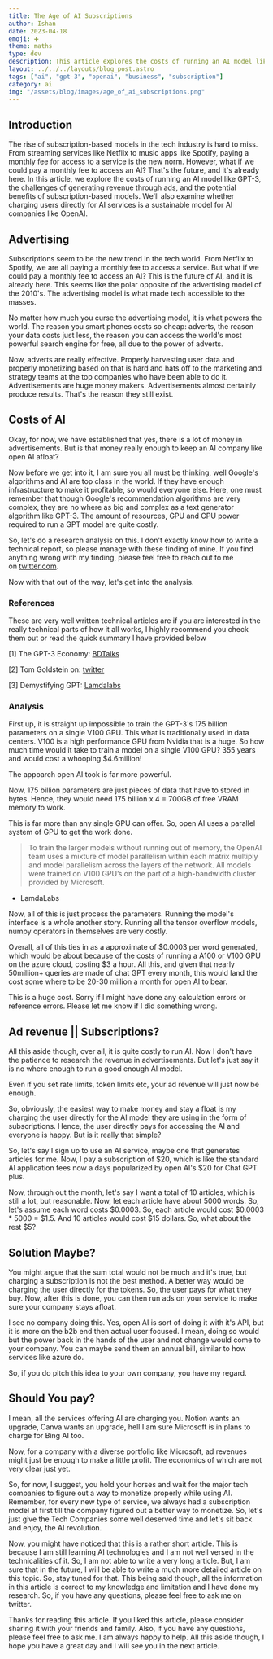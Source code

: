 ```yaml
---
title: The Age of AI Subscriptions
author: Ishan
date: 2023-04-18
emoji: ➕
theme: maths
type: dev
description: This article explores the costs of running an AI model like GPT-3, the challenges of generating revenue using AI.
layout: ../../../layouts/blog_post.astro
tags: ["ai", "gpt-3", "openai", "business", "subscription"]
category: ai
img: "/assets/blog/images/age_of_ai_subscriptions.png"
---
```


## Introduction

The rise of subscription-based models in the tech industry is hard to miss. From streaming services like Netflix to music apps like Spotify, paying a monthly fee for access to a service is the new norm. However, what if we could pay a monthly fee to access an AI? That's the future, and it's already here. In this article, we explore the costs of running an AI model like GPT-3, the challenges of generating revenue through ads, and the potential benefits of subscription-based models. We'll also examine whether charging users directly for AI services is a sustainable model for AI companies like OpenAI.

## Advertising

Subscriptions seem to be the new trend in the tech world. From Netflix to Spotify, we are all paying a monthly fee to access a service. But what if we could pay a monthly fee to access an AI? This is the future of AI, and it is already here. This seems like the polar opposite of the advertising model of the 2010's. The advertising model is what made tech accessible to the masses.

No matter how much you curse the advertising model, it is what powers the world. The reason you smart phones costs so cheap: adverts, the reason your data costs just less, the reason you can access the world's most powerful search engine for free, all due to the power of adverts.

Now, adverts are really effective. Properly harvesting user data and properly monetizing based on that is hard and hats off to the marketing and strategy teams at the top companies who have been able to do it. Advertisements are huge money makers. Advertisements almost certainly produce results. That's the reason they still exist.

## Costs of AI

Okay, for now, we have established that yes, there is a lot of money in advertisements. But is that money really enough to keep an AI company like open AI afloat?

Now before we get into it, I am sure you all must be thinking, well Google's algorithms and AI are top class in the world. If they have enough infrastructure to make it profitable, so would everyone else. Here, one must remember that though Google's recommendation algorithms are very complex, they are no where as big and complex as a text generator algorithm like GPT-3. The amount of resources, GPU and CPU power required to run a GPT model are quite costly.

So, let's do a research analysis on this. I don't exactly know how to write a technical report, so please manage with these finding of mine. If you find anything wrong with my finding, please feel free to reach out to me on [twitter.com](https://twitter.com/noobscience1).

Now with that out of the way, let's get into the analysis.

### References

These are very well written technical articles are if you are interested in the really technical parts of how it all works, I highly recommend you check them out or read the quick summary I have provided below

[1] The GPT-3 Economy: [BDTalks](https://bdtechtalks.com/2020/09/21/gpt-3-economy-business-model/)

[2] Tom Goldstein on: [twitter](https://twitter.com/tomgoldsteincs/status/1600196981955100694)

[3] Demystifying GPT: [Lamdalabs](https://lambdalabs.com/blog/demystifying-gpt-3)

### Analysis

First up, it is straight up impossible to train the GPT-3's 175 billion parameters on a single V100 GPU. This what is traditionally used in data centers. V100 is a high performance GPU from Nvidia that is a huge. So how much time would it take to train a model on a single V100 GPU? 355 years and would cost a whooping $4.6million!

The appoarch open AI took is far more powerful.

Now, 175 billion parameters are just pieces of data that have to stored in bytes. Hence, they would need 175 billion x 4 = 700GB of free VRAM memory to work.

This is far more than any single GPU can offer. So, open AI uses a parallel system of GPU to get the work done.

> To train the larger models without running out of memory, the OpenAI team uses a mixture of model parallelism within each matrix multiply and model parallelism across the layers of the network. All models were trained on V100 GPU’s on the part of a high-bandwidth cluster provided by Microsoft.

- LamdaLabs

Now, all of this is just process the parameters. Running the model's interface is a whole another story. Running all the tensor overflow models, numpy operators in themselves are very costly.

Overall, all of this ties in as a approximate of $0.0003 per word generated, which would be about because of the costs of running a A100 or V100 GPU on the azure cloud, costing $3 a hour. All this, and given that nearly 50million+ queries are made of chat GPT every month, this would land the cost some where to be 20-30 million a month for open AI to bear.

This is a huge cost. Sorry if I might have done any calculation errors or reference errors. Please let me know if I did something wrong.

## Ad revenue || Subscriptions?

All this aside though, over all, it is quite costly to run AI. Now I don't have the patience to research the revenue in advertisements. But let's just say it is no where enough to run a good enough AI model.

Even if you set rate limits, token limits etc, your ad revenue will just now be enough.

So, obviously, the easiest way to make money and stay a float is my charging the user directly for the AI model they are using in the form of subscriptions. Hence, the user directly pays for accessing the AI and everyone is happy. But is it really that simple?

So, let's say I sign up to use an AI service, maybe one that generates articles for me. Now, I pay a subscription of \$20, which is like the standard AI application fees now a days popularized by open AI's $20 for Chat GPT plus.

Now, through out the month, let's say I want a total of 10 articles, which is still a lot, but reasonable. Now, let each article have about 5000 words. So, let's assume each word costs $0.0003. So, each article would cost \$0.0003 * 5000 = $1.5. And 10 articles would cost $15 dollars. So, what about the rest $5?

## Solution Maybe?

You might argue that the sum total would not be much and it's true, but charging a subscription is not the best method. A better way would be charging the user directly for the tokens. So, the user pays for what they buy. Now, after this is done, you can then run ads on your service to make sure your company stays afloat.

I see no company doing this. Yes, open AI is sort of doing it with it's API, but it is more on the b2b end then actual user focused. I mean, doing so would but the power back in the hands of the user and not change would come to your company. You can maybe send them an annual bill, similar to how services like azure do.

So, if you do pitch this idea to your own company, you have my regard.

## Should You pay?

I mean, all the services offering AI are charging you. Notion wants an upgrade, Canva wants an upgrade, hell I am sure Microsoft is in plans to charge for Bing AI too.

Now, for a company with a diverse portfolio like Microsoft, ad revenues might just be enough to make a little profit. The economics of which are not very clear just yet.

So, for now, I suggest, you hold your horses and wait for the major tech companies to figure out a way to monetize properly while using AI. Remember, for every new type of service, we always had a subscription model at first till the company figured out a better way to monetize. So, let's just give the Tech Companies some well deserved time and let's sit back and enjoy, the AI revolution.

Now, you might have noticed that this is a rather short article. This is because I am still learning AI technologies and I am not well versed in the technicalities of it. So, I am not able to write a very long article. But, I am sure that in the future, I will be able to write a much more detailed article on this topic. So, stay tuned for that. This being said though, all the information in this article is correct to my knowledge and limitation and I have done my research. So, if you have any questions, please feel free to ask me on twitter.

Thanks for reading this article. If you liked this article, please consider sharing it with your friends and family. Also, if you have any questions, please feel free to ask me. I am always happy to help. All this aside though, I hope you have a great day and I will see you in the next article.